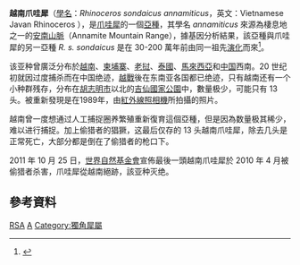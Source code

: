 {{Subspeciesbox
| name = 越南爪哇犀
| status = EX
| status_system = iucn3.1
| image = Raffles-Museum.jpg
| trend = up
| image_caption =
| image_width = 250px
| species link = 爪哇犀
| name = Rhinoceros
| species = sondaicus
| subspecies = annamiticus
| authority = Heude, 1892
}}

'''越南爪哇犀'''（[[學名|學名]]：''Rhinoceros sondaicus annamiticus ''，英文：Vietnamese Javan Rhinoceros ），是[[爪哇犀牛|爪哇犀]]的一個[[亞種|亞種]]，其學名 ''annamiticus'' 來源為棲息地之一的[[安南山脈|安南山脈]]（Annamite Mountain Range），據基因分析結果，該亞種與爪哇犀的另一亞種 ''R. s. sondaicus'' 是在 30-200 萬年前由同一祖先[[演化|演化]]而來<ref>{{cite web|url=http://www.springerlink.com/content/em2102v3865610g7/|title=Genetic diversity, phylogeny and conservation of the Javan rhinoceros ( Rhinoceros sondaicus )|author=Prithiviraj Fernando, Gert Polet, Nazir Foead, Linda S. Ng, Jennifer Pastorini and Don J. Melnick|publisher=Conservation Genetics volume 7, Number 3|doi=10.1007/s10592-006-9139-4|language=en}}{{Dead link|date=2020年1月 |bot=InternetArchiveBot |fix-attempted=yes }}</ref>。

该亚种曾廣泛分布於[[越南|越南]]、[[柬埔寨|柬埔寨]]、[[老挝|老挝]]、[[泰國|泰國]]、[[馬來西亞|馬來西亞]]和[[中国|中国]]西南。20 世纪初就因过度捕杀而在中国绝迹，[[越戰|越戰]]後在东南亚各国都已绝迹，只有越南还有一个小种群残存，分布在[[胡志明市|胡志明市]]以北的[[吉仙國家公園|吉仙國家公園]]中，數量极少，可能只有 13 头。被重新發現是在1989年，由[[紅外線照相機|紅外線照相機]]所拍攝的照片。

越南曾一度想通过人工捕捉圈养繁殖重新復育這個亞種，但是因為数量极其稀少，难以进行捕捉。加上偷猎者的猖獗，这最后仅存的 13 头越南爪哇犀，除去几头是正常死亡，大部分都是倒在了偷猎者的枪口下。

2011 年 10 月 25 日，[[世界自然基金會|世界自然基金會]]宣佈最後一頭越南爪哇犀於 2010 年 4 月被偷猎者杀害，爪哇犀從越南絕跡，該亚种灭绝。

== 參考資料 ==
<references/>
{{Taxonbar|from=Q2000720}}

[[Category:IUCN紅色名錄絕滅物種|RSA]]
[[Category:犀科|A]]
[[Category:獨角犀屬|Category:獨角犀屬]]